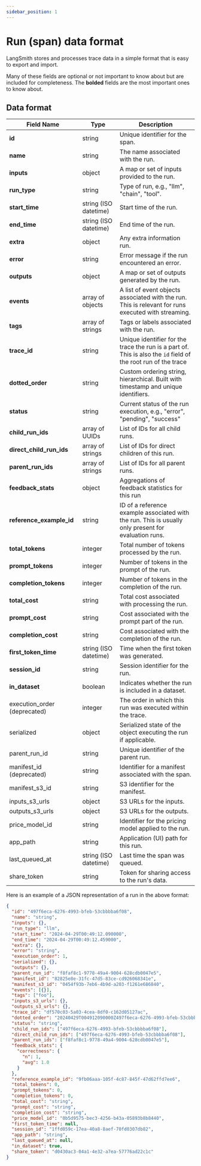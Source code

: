 ```yaml
---
sidebar_position: 1
---
```


# Run (span) data format

LangSmith stores and processes trace data in a simple format that is easy to export and import.

Many of these fields are optional or not important to know about but are included for completeness.
The **bolded** fields are the most important ones to know about.

## Data format

| Field Name                   | Type                  | Description                                                                                                    |
| ---------------------------- | --------------------- | -------------------------------------------------------------------------------------------------------------- |
| **id**                       | string                | Unique identifier for the span.                                                                                |
| **name**                     | string                | The name associated with the run.                                                                              |
| **inputs**                   | object                | A map or set of inputs provided to the run.                                                                    |
| **run_type**                 | string                | Type of run, e.g., "llm", "chain", "tool".                                                                     |
| **start_time**               | string (ISO datetime) | Start time of the run.                                                                                         |
| **end_time**                 | string (ISO datetime) | End time of the run.                                                                                           |
| **extra**                    | object                | Any extra information run.                                                                                     |
| **error**                    | string                | Error message if the run encountered an error.                                                                 |
| **outputs**                  | object                | A map or set of outputs generated by the run.                                                                  |
| **events**                   | array of objects      | A list of event objects associated with the run. This is relevant for runs executed with streaming.            |
| **tags**                     | array of strings      | Tags or labels associated with the run.                                                                        |
| **trace_id**                 | string                | Unique identifier for the trace the run is a part of. This is also the `id` field of the root run of the trace |
| **dotted_order**             | string                | Custom ordering string, hierarchical. Built with timestamp and unique identifiers.                             |
| **status**                   | string                | Current status of the run execution, e.g., "error", "pending", "success"                                       |
| **child_run_ids**            | array of UUIDs        | List of IDs for all child runs.                                                                                |
| **direct_child_run_ids**     | array of strings      | List of IDs for direct children of this run.                                                                   |
| **parent_run_ids**           | array of strings      | List of IDs for all parent runs.                                                                               |
| **feedback_stats**           | object                | Aggregations of feedback statistics for this run                                                               |
| **reference_example_id**     | string                | ID of a reference example associated with the run. This is usually only present for evaluation runs.           |
| **total_tokens**             | integer               | Total number of tokens processed by the run.                                                                   |
| **prompt_tokens**            | integer               | Number of tokens in the prompt of the run.                                                                     |
| **completion_tokens**        | integer               | Number of tokens in the completion of the run.                                                                 |
| **total_cost**               | string                | Total cost associated with processing the run.                                                                 |
| **prompt_cost**              | string                | Cost associated with the prompt part of the run.                                                               |
| **completion_cost**          | string                | Cost associated with the completion of the run.                                                                |
| **first_token_time**         | string (ISO datetime) | Time when the first token was generated.                                                                       |
| **session_id**               | string                | Session identifier for the run.                                                                                |
| **in_dataset**               | boolean               | Indicates whether the run is included in a dataset.                                                            |
| execution_order (deprecated) | integer               | The order in which this run was executed within the trace.                                                     |
| serialized                   | object                | Serialized state of the object executing the run if applicable.                                                |
| parent_run_id                | string                | Unique identifier of the parent run.                                                                           |
| manifest_id (deprecated)     | string                | Identifier for a manifest associated with the span.                                                            |
| manifest_s3_id               | string                | S3 identifier for the manifest.                                                                                |
| inputs_s3_urls               | object                | S3 URLs for the inputs.                                                                                        |
| outputs_s3_urls              | object                | S3 URLs for the outputs.                                                                                       |
| price_model_id               | string                | Identifier for the pricing model applied to the run.                                                           |
| app_path                     | string                | Application (UI) path for this run.                                                                            |
| last_queued_at               | string (ISO datetime) | Last time the span was queued.                                                                                 |
| share_token                  | string                | Token for sharing access to the run's data.                                                                    |

Here is an example of a JSON representation of a run in the above format:

```json
{
  "id": "497f6eca-6276-4993-bfeb-53cbbbba6f08",
  "name": "string",
  "inputs": {},
  "run_type": "llm",
  "start_time": "2024-04-29T00:49:12.090000",
  "end_time": "2024-04-29T00:49:12.459000",
  "extra": {},
  "error": "string",
  "execution_order": 1,
  "serialized": {},
  "outputs": {},
  "parent_run_id": "f8faf8c1-9778-49a4-9004-628cdb0047e5",
  "manifest_id": "82825e8e-31fc-47d5-83ce-cd926068341e",
  "manifest_s3_id": "0454f93b-7eb6-4b9d-a203-f1261e686840",
  "events": [{}],
  "tags": ["foo"],
  "inputs_s3_urls": {},
  "outputs_s3_urls": {},
  "trace_id": "df570c03-5a03-4cea-8df0-c162d05127ac",
  "dotted_order": "20240429T004912090000Z497f6eca-6276-4993-bfeb-53cbbbba6f08",
  "status": "string",
  "child_run_ids": ["497f6eca-6276-4993-bfeb-53cbbbba6f08"],
  "direct_child_run_ids": ["497f6eca-6276-4993-bfeb-53cbbbba6f08"],
  "parent_run_ids": ["f8faf8c1-9778-49a4-9004-628cdb0047e5"],
  "feedback_stats": {
    "correctness": {
      "n": 1,
      "avg": 1.0
    }
  },
  "reference_example_id": "9fb06aaa-105f-4c87-845f-47d62ffd7ee6",
  "total_tokens": 0,
  "prompt_tokens": 0,
  "completion_tokens": 0,
  "total_cost": "string",
  "prompt_cost": "string",
  "completion_cost": "string",
  "price_model_id": "0b5d9575-bec3-4256-b43a-05893b8b8440",
  "first_token_time": null,
  "session_id": "1ffd059c-17ea-40a8-8aef-70fd0307db82",
  "app_path": "string",
  "last_queued_at": null,
  "in_dataset": true,
  "share_token": "d0430ac3-04a1-4e32-a7ea-57776ad22c1c"
}
```
